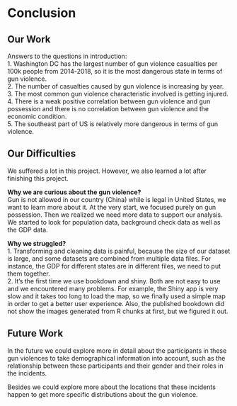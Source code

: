 # Conclusion

## Our Work

Answers to the questions in introduction:  
1. Washington DC has the largest number of gun violence casualties per 100k people from 2014-2018, so it is the most dangerous state in terms of gun violence.  
2. The number of casualties caused by gun violence is increasing by year.  
3. The most common gun violence characteristic involved is getting injured.  
4. There is a weak positive correlation between gun violence and gun possession and there is no correlation between gun violence and the economic condition.  
5. The southeast part of US is relatively more dangerous in terms of gun violence.  

## Our Difficulties

We suffered a lot in this project. However, we also learned a lot after finishing this project.

**Why we are curious about the gun violence?**  
Gun is not allowed in our country (China) while is legal in United States, we want to learn more about it. At the very start, we focused purely on gun possession. Then we realized we need more data to support our analysis. We started to look for  population data, background check data as well as the GDP data.

**Why we struggled?**  
1. Transforming and cleaning data is painful, because the size of our dataset is large, and some datasets are combined from multiple data files. For instance, the GDP for different states are in different files, we need to put them together.  
2. It’s the first time we use bookdown and shiny. Both are not easy to use and we encountered many problems. For example, the Shiny app is very slow and it takes too long to load the map, so we finally used a simple map in order to get a better user experience. Also, the published bookdown did not show the images generated from R chunks at first, but we figured it out.  

## Future Work

In the future we could explore more in detail about the participants in these gun violences to take demographical information into account, such as the relationship between these participants and their gender and their roles in the incidents.

Besides we could explore more about the locations that these incidents happen to get more specific distributions about the gun violence.
